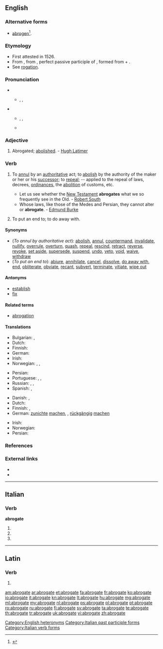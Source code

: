 ==English==
{{was wotd|2009|September|22}}

===Alternative forms===
* {{context|obsolete}} [[abrogen]]<ref>{{reference-book | last = Dobbie | first = Elliott K. | coauthors = Dunmore, C. William, et al. | editor = Barnhart, Robert K.| title = Chambers Dictionary of Etymology | origyear = 1998 | year = 2004 | publisher = Chambers Harrap Publishers Ltd | location = Edinburgh, Scotland | isbn =0550142304 | pages = 4}}</ref>.

===Etymology===
* First attested in 1526.
* From {{etyl|enm}} {{term|abrogat||abolished|lang=enm}}, from {{etyl|la|en}} {{term|abrogatus|abrogātus|lang=la}}, perfect passive participle of {{term|abrogo|abrogō|lang=la}}, formed from {{term|ab||away|lang=la}} + {{term|rogo|rogō|ask, inquire, propose|lang=la}}.
* See [[rogation]].

===Pronunciation===
* {{sense|adjective}}
** {{a|UK}} {{enPR|ăbʹrəgət}}, {{IPA|/ˈæbɹəɡət/}}, {{X-SAMPA|/"{br@g@t/}}
* {{sense|verb}}
** {{a|UK}} {{enPR|ăbʹrōgāt|ăbʹrəgāt}}, {{IPA|/ˈæbɹəʊɡeɪt/|/ˈæbɹəɡeɪt/}}, {{X-SAMPA|/"{br\@UgeIt/|/"{br\@geIt/}}
** {{a|US}} {{IPA|/ˈæb.ɹoʊ.ˌɡeɪt/|/ˈæb.ɹə.ˌɡeɪt/}}

===Adjective===
{{en-adj|-}}

# {{context|obsolete}} Abrogated; [[abolished]]. - [[w:Hugh Latimer|Hugh Latimer]]

===Verb===
{{en-verb|abrogat|ing}}

# {{context|transitive}} To [[annul]] by an [[authoritative]] act; to [[abolish]] by the authority of the maker or her or his [[successor]]; to [[repeal]]; -- applied to the repeal of laws, decrees, [[ordinances]], the [[abolition]] of customs, etc.
#* Let us see whether the [[New Testament]] '''abrogates''' what we so frequently see in the Old. - [[w:Robert South|Robert South]]
#* Whose laws, like those of the Medes and Persian, they cannot alter or '''abrogate'''. - [[w:Edmund Burke|Edmund Burke]]
# {{context|transitive}} To put an end to; to do away with.

====Synonyms====
* (''To annul by authoritative act''): [[abolish]], [[annul]], [[countermand]], [[invalidate]], [[nullify]], [[overrule]], [[overturn]], [[quash]], [[repeal]], [[rescind]], [[retract]], [[reverse]], [[revoke]], [[set aside]], [[supersede]], [[suspend]], [[undo]], [[veto]], [[void]], [[waive]], [[withdraw]]
* (''To put an end to''): [[abjure]], [[annihilate]], [[cancel]], [[dissolve]], [[do away with]], [[end]], [[obliterate]], [[obviate]], [[recant]], [[subvert]], [[terminate]], [[vitiate]], [[wipe out]]

====Antonyms====
* [[establish]]
* [[fix]]

====Related terms====
* [[abrogation]]

====Translations====
{{trans-top|to annul by an authoritative act}}
* Bulgarian: {{t+|bg|отменям}}, {{t+|bg|анулирам}}
* Dutch: {{t+|nl|afschaffen}}
* Finnish: {{t+|fi|kumota}}
* German: {{t+|de|abschaffen}}
* Irish: {{t-|ga|aisghair|xs=Irish}}
* Norwegian: {{t-|no|oppheve}}, {{t+|no|heve}}, {{t+|no|annullere}}
{{trans-mid}}
* Persian: {{t+|fa|لغو کردن|sc=fa-Arab}}
* Portuguese: {{t+|pt|ab-rogar}}, {{t+|pt|anular}}, {{t+|pt|revogar}}
* Russian: {{t+|ru|аннулировать|tr=annulírovat'}}, {{t+|ru|отменять|tr=otmenját'}}, {{t+|ru|расторгать|tr=rastorgát’}}
* Spanish: {{t+|es|abrogar}}, {{t-|es|derogar}}
{{trans-bottom}}

{{trans-top|to put an end to}}
* Danish: {{t-|da|ophæve}}, {{t+|da|afskaffe}}
* Dutch: {{t+|nl|tenietdoen}}
* Finnish: {{t+|fi|lopettaa}}, {{t-|fi|lakkauttaa}}
* German: [[zunichte]] [[machen]], {{t+|de|aufheben}}, [[rückgängig]] [[machen]]
{{trans-mid}}
* Irish: {{t-|ga|cuir deireadh le|xs=Irish}}
* Norwegian: {{t+|no|avslutte}}
* Persian: {{t+|fa|باطل کردن|sc=fa-Arab}}
{{trans-bottom}}

===References===
<references/>

===External links===
* {{R:OneLook}}
* {{R:Webster 1913}}

[[Category:English heteronyms]]

----

==Italian==

===Verb===
'''abrogate'''

# {{conjugation of|abrogare||2|p|pres|ind|lang=it}}
# {{conjugation of|abrogare||2|p|imp|lang=it}}
# {{form of|[[feminine|Feminine]] plural|abrogato}}

[[Category:Italian past participle forms]]
[[Category:Italian verb forms]]

----

==Latin==

===Verb===
{{la-verb-form|abrogāte}}

# {{conjugation of|abrogo|abrogō|1|p|pres|act|imp|lang=la}}

[[am:abrogate]]
[[ar:abrogate]]
[[et:abrogate]]
[[fa:abrogate]]
[[fr:abrogate]]
[[ko:abrogate]]
[[io:abrogate]]
[[it:abrogate]]
[[kn:abrogate]]
[[lt:abrogate]]
[[hu:abrogate]]
[[mg:abrogate]]
[[ml:abrogate]]
[[my:abrogate]]
[[nl:abrogate]]
[[ps:abrogate]]
[[pl:abrogate]]
[[pt:abrogate]]
[[ro:abrogate]]
[[ru:abrogate]]
[[fi:abrogate]]
[[sv:abrogate]]
[[ta:abrogate]]
[[te:abrogate]]
[[th:abrogate]]
[[tr:abrogate]]
[[uk:abrogate]]
[[vi:abrogate]]
[[zh:abrogate]]